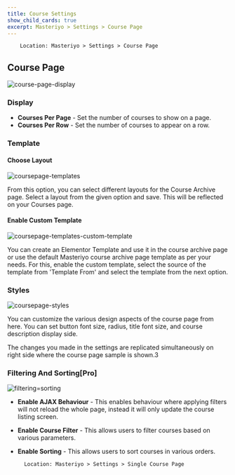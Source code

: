 ```yaml
---
title: Course Settings
show_child_cards: true
excerpt: Masteriyo > Settings > Course Page
---
```


        Location: Masteriyo > Settings > Course Page

## Course Page

![course-page-display](https://github.com/user-attachments/assets/bc170f02-258d-4f12-81eb-e7c312215a39)

### Display

- **Courses Per Page** - Set the number of courses to show on a page.
- **Courses Per Row** - Set the number of courses to appear on a row.

### Template

#### Choose Layout

![coursepage-templates](https://github.com/user-attachments/assets/a7d22f6a-99aa-4a59-a898-247b9e252f02)

From this option, you can select different layouts for the Course Archive page. Select a layout from the given option and save. This will be reflected on your Courses page.

#### Enable Custom Template

![coursepage-templates-custom-template](https://github.com/user-attachments/assets/05b9c567-0088-4ee6-b479-646b6a3e7f0d)

You can create an Elementor Template and use it in the course archive page or use the default Masteriyo course archive page template as per your needs. For this, enable the custom template, select the source of the template from 'Template From' and select the template from the next option.

### Styles

![coursepage-styles](https://github.com/user-attachments/assets/a478f1d5-4ead-49bf-bd4d-63413a426bff)

You can customize the various design aspects of the course page from here. You can set button font size, radius, title font size, and course description display side.

The changes you made in the settings are replicated simultaneously on right side where the course page sample is shown.3

### Filtering And Sorting[Pro]

![filtering=sorting](https://github.com/Masteriyo/masteriyo-docs/assets/75772539/50d17bab-2328-4d96-87e6-6d2c7754a7f4)

- **Enable AJAX Behaviour** - This enables behaviour where applying filters will not reload the whole page, instead it will only update the course listing screen.
- **Enable Course Filter** - This allows users to filter courses based on various parameters.
- **Enable Sorting** - This allows users to sort courses in various orders.

        Location: Masteriyo > Settings > Single Course Page
